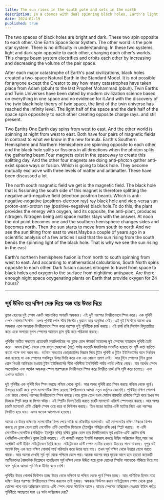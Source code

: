```yaml
---
title: The sun rises in the south pole and sets in the north
description: In a cosmos with dual spinning black holes, Earth's light and dark spaces orbit oppositely, balancing through magnetic fields. Catastrophes create new twin Earths, with 24-hour oxygenating plants crucial for equilibrium.
date: 2024-02-19
published: true
---
```


The two spaces of black holes are bright and dark. These two spin opposite to each other. One Earth Space Solar System. The other world is the pole star system. There is no difficulty in understanding. In these two systems, light and dark spin opposite to each other, charging each other's worlds. This charge beam system electrifies and orbits each other by increasing and decreasing the volume of the pair space.

After each major catastrophe of Earth's past civilizations, black holes created a two-space Natural Earth in the Standard Model. It is not possible for anyone except the Creator to say how many catastrophes have taken place from Adam (pbuh) to the last Prophet Mohammad (pbuh). Twin Earths and Twin Universes have been dated by modern civilization science based on everything in one space and no evidence for it.And with the discovery of the twin black hole theory of twin space, the limit of the twin universe has reached the infinity level. The light half of the space and the dark half of the space spin oppositely to each other creating opposite charge rays. and still present.

Two Earths One Earth day spins from west to east. And the other world is spinning at night from west to east. Both have four pairs of magnetic fields in contrast to what we know in the new formula. Earth's Southern Hemisphere and Northern Hemisphere are spinning opposite to each other, and the black hole splits or fissions in all directions when the photon splits the gathering beam.Four magnets exist in the spaceway to create this splitting day. And the other four magnets are doing anti-photon gather anti-exist space ways or fusion. Which is going to black hole. They become mutually exclusive with three levels of matter and antimatter. These have been discussed a lot.

The north south magnetic field we get is the magnetic field. The black hole that is fissioning the south side of this magnet is therefore splitting the negative anti-negative field (electron positron beam). Which is anti-negative-negative (positron-electron ray) ray black hole and vice-versa sun proton-anti-proton ray (positive-negative) black hole.To do this, the plant provides the energy with oxygen, and its opposite, the anti-plant, produces nitrogen. Nitrogen being anti space matter stays with the answer. At noon the dot point becomes one and the southern hemisphere changes sides and becomes north. Then the sun starts to move from south to north.And we see the sun tilting from east to west.Maybe a couple of years ago in a scientific analysis of a few articles I said that the sun rising from the south bends the spinning light of the black hole. That is why we see the sun rising in the east

Earth's northern hemisphere fusion is from north to south spinning from west to east. And according to mathematical calculations, South North spins opposite to each other. Dark fusion causes nitrogen to travel from space to black holes and oxygen to the surface from nighttime antispace. Are there enough night space oxygenating plants on Earth that provide oxygen for 24 hours?

---

## সূর্য উদিত হয় দক্ষিণ মেরু দিয়ে অস্ত যায় উত্তর দিয়ে

ব্ল‍্যাক হোলের দুই স্পেস একটি আলোকিত অপরটি অন্ধকার। এই দুটি পরস্পর বিপরীতভাবে স্পিন করে।  এক পৃথিবী স্পেস সোলার সিস্টেম। অপর পৃথিবী পোল স্টার সিস্টেম।বুঝতে আর অসুবিধা নেই। এই দুই সিস্টেমে আলো এবং অন্ধকার একে অপরকে বিপরীতভাবে স্পিন করে পরস্পর দুই পৃথিবীকে চার্জ করছে। এই চার্জ রশ্মি সিস্টেম বিদ‍্যুতায়িত করে একে অপরের যুগল স্পেসের আয়তন হ্রাস বৃদ্ধি  করে পরিক্রমা করছে।

পৃথিবীর অতীত সভ‍্যতার প্রত‍্যেকটি মহাবিপর্যয়ের পর ব্ল‍্যাক হোল স্টান্ডার্ড মডেলের দুই স্পেসের ন‍্যাচারাল পৃথিবী তৈরি করে। আদম (আ:) থেকে শেষ রাসূল মোহাম্মদ (সা:) পর্যন্ত কতোটি মহাবিপর্যয় সংঘটিত হয়েছে তা সৃষ্টি কর্তা ব‍্যতিত কারো পক্ষে বলা সম্ভব নয়। বর্তমান সভ‍্যতার জোড়াতালির বিজ্ঞান দিয়ে টুইন পৃথিবী ও টুইন ইউনিভার্সের বয়স নির্ধারন করা হয়েছে যা এক স্পেসের সবকিছুর উপর ভিত্তি করে এবং এর কোনো প্রমাণ নেই। আর টুইন স্পেসের টুইন ব্ল‍্যাক হোল থিওরি আবিস্কার হওয়ায় টুইন ইউনিভার্সের সীমা পরিসীমা ইনফিনিটি পর্যায় পর্যন্ত পৌঁছে গেছে। যার অর্ধেক স্পেস আলোকিত এবং অর্ধেক অন্ধকার স্পেস পরস্পরকে বিপরীভাবে স্পিন করে বিপরীত চার্জ রশ্মি সৃষ্টি করে চলেছে। এবং  এখনও বর্তমান ।

দুই পৃথিবীর এক পৃথিবী দিন স্পিন করছে পশ্চিম থেকে পূর্বে। আর অপর পৃথিবী রাত স্পিন করছে পশ্চিম থেকে পূর্বে। উভয়ের চারটি করে যুগল ম‍‍্যাগনেটিক ফিল্ড রয়েছে বিপরীতভাবে আমরা নতুন ফর্মূলায় জেনেছি। পৃথিবীর দক্ষিণ গোলার্ধ এবং উত্তর গোলার্ধ পরস্পর বিপরীতভাবে স্পিন করছে।আর ব্ল‍্যাক হোল যখন ফোটন গ‍্যাদারিং রশ্মিকে স্প্লিট করে তখন সব দিককে স্প্লিট করে বা ফিশন ঘটায়। এই স্প্লিটিং দিবস তৈরি করতে চারটি ম‍্যাগনেট এক্সিস্ট স্পেসওয়ে করছে। আর অপর চারটি ম‍্যাগনেট এন্টি এক্সিস্ট স্পেস ওয়ে করে বা ফিউশন করছে। তিন স্তরের ম‍্যাটার এন্টি ম‍্যাটার  নিয়ে এরা পরস্পর বিপরীত হয়ে যায়। এসব অনেক  আলোচনা হয়েছে।

আমরা যে উত্তর দক্ষিণের ম‍্যাগনেটিক ফিল্ড পেয়ে থাকি যা চৌম্বকীয় ম‍্যাগনেট। এই ম‍্যাগনেটের দক্ষিণ দিককে ফিশন করছে যে ব্ল‍্যাক হোল তাই নেগেটিভ এন্টি নেগেটিভ ফিল্ডকে (ইলেক্ট্রন পজিট্রন রশ্মি কে) স্প্লিট করছে। যা এন্টি নেগেটিভ-নেগেটিভ (পজিট্রন- ইলেক্ট্রন রশ্মি) রশ্মির ব্ল‍্যাক হোল হয়ে বিপরীতভাবে সূর্য প্রোটন-এন্টি প্রোটন রশ্মি  (পজিটিভ-নেগেটিভ) ব্ল‍্যাক তৈরি করেছে। এই কাজটি করতে ইনার্জি সরবরাহ করছে উদ্ভিদ অক্সিজেন দিয়ে,আর ওর অপজিট এন্টি উদ্ভিদ নাইট্রোজেন তৈরি করে। নাইট্রোজেন এন্টি স্পেস ম‍্যাটার হওয়ায় উত্তরের সাথে থাকছে। দুপুর ডট পয়েন্ট বিন্দু এক হয়ে দক্ষিণ গোলার্ধ পার্শ্ব  পরিবর্তন করে উত্তর হয়ে যায়। তখন সূর্য দক্ষিণ থেকে উত্তরে হেলে পরতে থাকে। আর আমরা দেখছি সূর্য পূর্ব থেকে পশ্চিমে হেলে পরা।অনেক আগের বছর দুয়েক আগে  হবে হয়তো কয়েকটি আর্টিকেলের বৈজ্ঞানিক বিশ্লেষনে বলেছিলাম সূর্য দক্ষিণ থেকে উদিত হয়ে ব্ল‍্যাক হোলের স্পিনিং আলোকে বাঁকিয়ে নিয়ে যায় বলে সূর্যকে আমরা পূর্ব দিকে উদিত হতে দেখি।

পৃথিবীর উত্তর গোলার্ধ ফিউশন হচ্ছে উত্তর থেকে দক্ষিণে যা পশ্চিম থেকে পূর্বে স্পিন হচ্ছে। আর গাণিতিক  হিসাব মতে দক্ষিণ উত্তর পরস্পর বিপরীতভাবে স্পিন করলেও তাই বুঝায়।  অন্ধকার ফিউশন করায় নাইট্রোজেন স্পেস থেকে ব্ল‍্যাক হোলের পথে আর অক্সিজেন রাতের এন্টি স্পেস থেকে  সার্ফেসে আসে। রাতের স্পেসের অক্সিজেন দেওয়ার উদ্ভিদ পর্যাপ্ত পৃথিবীতে আছেতো যারা ২৪ ঘন্টা অক্সিজেন দেয়?
